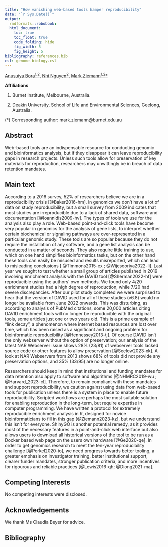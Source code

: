 ```yaml
---
title: "How vanishing web-based tools hamper reproducibility"
date: "`r Sys.Date()`"
output:
  rmdformats::robobook:
  html_document:
    toc: true
    toc_float: true
    code_folding: hide
    fig_width: 5
    fig_height: 5
bibliography: references.bib
csl: genome-biology.csl
---
```


[Anusuiya Bora<sup>1,2</sup>](https://orcid.org/0009-0006-2908-1352),
[Nhi Nguyen<sup>2</sup>](https://orcid.org/XXXX-XXXX-XXXX-XXXX),
[Mark Ziemann<sup>1,2</sup>*](https://orcid.org/0000-0002-7688-6974)

**Affiliations**

1. Burnet Institute, Melbourne, Australia.

2. Deakin University, School of Life and Environmental Sciences, Geelong, Australia.

(*) Corresponding author: mark.ziemann@burnet.edu.au

## Abstract

Web-based tools are an indispensable resource for conducting genomic and bioinformatics analysis, but if they disappear
it can leave reproducibility gaps in research projects.
Unless such tools allow for preservation of key materials for reproduction, researchers may unwittingly be in breach of
data retention mandates.

## Main text

According to a 2016 survey, 52% of researchers believe we are in a reproducibility crisis [@Baker2016-hm].
In genomics we don't have a lot of data on study reproducibility, but a small survey from 2009 indicates that most
studies are irreproducible due to a lack of shared data, software and documentation [@Ioannidis2009-hv].
The types of tools we use for the analysis also play a role.
Web-based point-and-click tools have become very popular in genomics for the analysis of gene lists, to
interpret whether certain biochemical or signaling pathways are over-represented in a particular genomic study.
These tools are so popular because they do not require the installation of any software, and a gene list analysis
can be conducted in a matter of seconds.
They also require little training to use, which on one hand simplifies bioinformatics tasks, but on the other hand
these tools can easily be misused and results misreported, which can lead to misleading conclusions
[ @Timmons2015-ex ; @Wijesooriya2022-li].
Last year we sought to test whether a small group of articles published in 2019 involving enrichment analysis with the DAVID tool [@Sherman2022-hf]
were reproducible using the authors' own methods.
We found only 4/20 enrichment studies had a high degree of reproduction, while 7/20 had severe discrepancies.
After our pilot study completed we were surprised to hear that the version of DAVID used for all of these studies (v6.8) would no longer be available from June 2022 onwards.
This was disturbing, as according to analysis of PubMed citations, some 20,000 articles citing DAVID enrichment tools will no longer be reproducible with
the original tools, some articles just one or two years old.
This is a prime example of "link decay", a phenomenon where internet based resources are lost over time, which has been raised as a significant and ongoing problem for bioinformatic reproducibility [@Hennessey2013-tj].
Of course DAVID isn't the only webserver without the option of preservation; our analysis of the latest NAR Webserver issue shows 28% (23/81) of webserver tools lacked source code or other features to allow preservation [@Seelow2023-xk].
A look at NAR Webservers from 2013 shows 68% of tools did not provide any preservation options, and 35% (33/95) are no longer online.

Researchers should keep in mind that institutional and funding mandates for data retention also apply to software and algorithms [@NHMRC2019-wu ; @Harvard_2023-cl].
Therefore, to remain compliant with these mandates and support reproducibility, we caution against using data from web-based tools for publication unless there is a system in place to enable future reproducibility.
Scripted workflows are perhaps the most suitable solution for enabling reproduction in the long-term, but require expertise in computer programming.
We have written a protocol for extremely reproducible enrichment analysis in R, designed for novice bioinformaticians to fill in this gap [@Ziemann2023-kz], but we understand this isn't for everyone.
ShinyGO is another potential remedy, as it provides most of the necessary features in a point-and-click web interface but also allows users to download all historical versions of the tool to be run as
a Docker based web page on the users own hardware [@Ge2020-qe].
In order to get genomics research to meet the ten-year reproducibility challenge [@Perkel2020-io], we need progress towards better tooling, a greater emphasis on investigator training, better institutional support,
clearer funder mandates, stronger publication criteria, and more incentives for rigourous and reliable practices [@Lewis2016-qh; @Diong2021-ma].

## Competing Interests

No competing interests were disclosed.

## Acknowledgements

We thank Ms Claudia Beyer for advice.

## Bibliography
